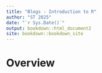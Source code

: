 ```yaml
--- 
title: "Blogs - Introduction to R"
author: "ST 2025"
date: "`r Sys.Date()`"
output: bookdown::html_document2
site: bookdown::bookdown_site
---
```

# Overview

